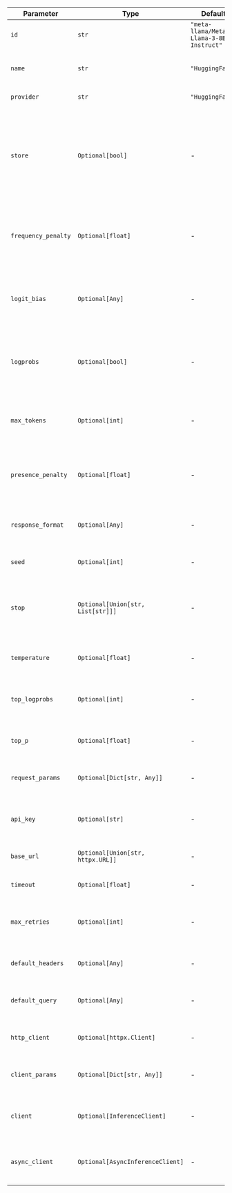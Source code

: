| Parameter           | Type                              | Default                                 | Description                                                                                                                                                                                  |
| ------------------- | --------------------------------- | --------------------------------------- | -------------------------------------------------------------------------------------------------------------------------------------------------------------------------------------------- |
| `id`                | `str`                             | `"meta-llama/Meta-Llama-3-8B-Instruct"` | The id of the HuggingFace model to use.                                                                                                                                                      |
| `name`              | `str`                             | `"HuggingFace"`                         | The name of this chat model instance.                                                                                                                                                        |
| `provider`          | `str`                             | `"HuggingFace"`                         | The provider of the model.                                                                                                                                                                   |
| `store`             | `Optional[bool]`                  | -                                  | Whether or not to store the output of this chat completion request for use in the model distillation or evals products.                                                                      |
| `frequency_penalty` | `Optional[float]`                 | -                                  | Penalizes new tokens based on their frequency in the text so far.                                                                                                                            |
| `logit_bias`        | `Optional[Any]`                   | -                                  | Modifies the likelihood of specified tokens appearing in the completion.                                                                                                                     |
| `logprobs`          | `Optional[bool]`                  | -                                  | Include the log probabilities on the logprobs most likely tokens.                                                                                                                            |
| `max_tokens`        | `Optional[int]`                   | -                                  | The maximum number of tokens to generate in the chat completion.                                                                                                                             |
| `presence_penalty`  | `Optional[float]`                 | -                                  | Penalizes new tokens based on whether they appear in the text so far.                                                                                                                        |
| `response_format`   | `Optional[Any]`                   | -                                  | An object specifying the format that the model must output.                                                                                                                                  |
| `seed`              | `Optional[int]`                   | -                                  | A seed for deterministic sampling.                                                                                                                                                           |
| `stop`              | `Optional[Union[str, List[str]]]` | -                                  | Up to 4 sequences where the API will stop generating further tokens.                                                                                                                         |
| `temperature`       | `Optional[float]`                 | -                                  | Controls randomness in the model's output.                                                                                                                                                   |
| `top_logprobs`      | `Optional[int]`                   | -                                  | How many log probability results to return per token.                                                                                                                                        |
| `top_p`             | `Optional[float]`                 | -                                  | Controls diversity via nucleus sampling.                                                                                                                                                     |
| `request_params`    | `Optional[Dict[str, Any]]`        | -                                  | Additional parameters to include in the request.                                                                                                                                             |
| `api_key`           | `Optional[str]`                   | -                                  | The Access Token for authenticating with HuggingFace.                                                                                                                                        |
| `base_url`          | `Optional[Union[str, httpx.URL]]` | -                                  | The base URL for API requests.                                                                                                                                                               |
| `timeout`           | `Optional[float]`                 | -                                  | The timeout for API requests.                                                                                                                                                                |
| `max_retries`       | `Optional[int]`                   | -                                  | The maximum number of retries for failed requests.                                                                                                                                           |
| `default_headers`   | `Optional[Any]`                   | -                                  | Default headers to include in all requests.                                                                                                                                                  |
| `default_query`     | `Optional[Any]`                   | -                                  | Default query parameters to include in all requests.                                                                                                                                         |
| `http_client`       | `Optional[httpx.Client]`          | -                                  | An optional pre-configured HTTP client.                                                                                                                                                      |
| `client_params`     | `Optional[Dict[str, Any]]`        | -                                  | Additional parameters for client configuration.                                                                                                                                              |
| `client`            | `Optional[InferenceClient]`       | -                                  | The HuggingFace Hub Inference client instance.                                                                                                                                              |
| `async_client`      | `Optional[AsyncInferenceClient]`  | -                                  | The asynchronous HuggingFace Hub client instance.                                                                                                                                           |

